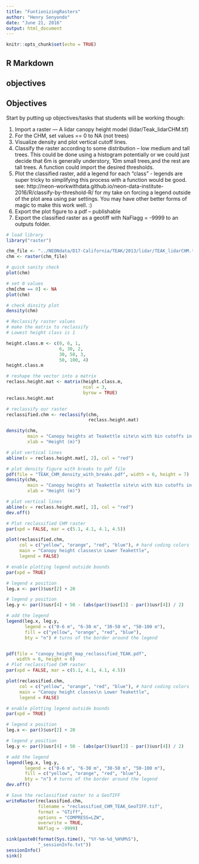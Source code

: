 ```yaml
---
title: "FuntionizingRasters"
author: "Henry Senyondo"
date: "June 21, 2016"
output: html_document
---
```


```r
knitr::opts_chunk$set(echo = TRUE)
```

## R Markdown


## objectives
## Objectives

Start by putting up objectives/tasks that students will be working though:

1. Import a raster — A lidar canopy height model (lidar/Teak_lidarCHM.tif)
1. For the CHM, set values == 0 to NA (not trees)
1. Visualize density and plot vertical cutoff lines.
1. Classify the raster according to some distribution – low medium and tall trees. This could be done using a histogram potentially or we could just decide that 6m is generally understory, 10m small trees,and the rest are tall trees. A function could import the desired thresholds. 
1. Plot the classified raster, add a legend for each “class” - legends are super tricky to simplifying this process with a function would be good.  see: http://neon-workwithdata.github.io/neon-data-institute-2016/R/classify-by-threshold-R/ for my take on forcing a legend outside of the plot area using par settings. You may have other better forms of magic to make this work well. :)
1. Export the plot figure to a pdf – publishable
1. Export the classified raster as a geotiff with NaFlagg = -9999 to an outputs folder.

```r
# load library
library("raster")

chm_file <- "../NEONdata/D17-California/TEAK/2013/lidar/TEAK_lidarCHM.tif"
chm <- raster(chm_file)

# quick sanity check
plot(chm)

# set 0 values
chm[chm == 0] <- NA
plot(chm)

# check dinsity plot
density(chm)

# Reclassify raster values
# make the matrix to reclassify
# Lowest height class is 1

height.class.m <- c(0, 6, 1,
					6, 30, 2,
					30, 50, 3,
					50, 100, 4)
height.class.m

# reshape the vector into a matrix
reclass.height.mat <- matrix(height.class.m, 
							 ncol = 3, 
							 byrow = TRUE)
reclass.height.mat

# reclassify our raster
reclassified.chm <- reclassify(chm,
							   reclass.height.mat)

density(chm, 
		main = "Canopy heights at Teakettle site\n with bin cutoffs in red",
		xlab = "Height (m)")

# plot vertical lines
abline(v = reclass.height.mat[, 2], col = "red")

# plot density figure with breaks to pdf file
pdf(file = "TEAK_CHM_density_with_breaks.pdf", width = 6, height = 7)
density(chm, 
		main = "Canopy heights at Teakettle site\n with bin cutoffs in red",
		xlab = "Height (m)")

# plot vertical lines
abline(v = reclass.height.mat[, 2], col = "red")
dev.off()

# Plot reclassified CHM raster
par(xpd = FALSE, mar = c(5.1, 4.1, 4.1, 4.5))

plot(reclassified.chm, 
	 col = c("yellow", "orange", "red", "blue"), # hard coding colors
	 main = "Canopy height classes\n Lower Teakettle",
	 legend = FALSE)

# enable plotting legend outside bounds
par(xpd = TRUE)

# legend x position
leg.x <- par()$usr[2] + 20

# legend y position
leg.y <- par()$usr[4] + 50 - (abs(par()$usr[3] - par()$usr[4]) / 2)

# add the legend
legend(leg.x, leg.y, 
	   legend = c("0-6 m", "6-30 m", "30-50 m", "50-100 m"),
	   fill = c("yellow", "orange", "red", "blue"),
	   bty = "n") # turns of the border around the legend


pdf(file = "canopy_height_map_reclassified_TEAK.pdf",
	width = 6, height = 6)
# Plot reclassified CHM raster
par(xpd = FALSE, mar = c(5.1, 4.1, 4.1, 4.5))

plot(reclassified.chm, 
	 col = c("yellow", "orange", "red", "blue"), # hard coding colors
	 main = "Canopy height classes\n Lower Teakettle",
	 legend = FALSE)

# enable plotting legend outside bounds
par(xpd = TRUE)

# legend x position
leg.x <- par()$usr[2] + 20

# legend y position
leg.y <- par()$usr[4] + 50 - (abs(par()$usr[3] - par()$usr[4]) / 2)

# add the legend
legend(leg.x, leg.y, 
	   legend = c("0-6 m", "6-30 m", "30-50 m", "50-100 m"),
	   fill = c("yellow", "orange", "red", "blue"),
	   bty = "n") # turns of the border around the legend
dev.off()

# Save the reclassified raster to a GeoTIFF
writeRaster(reclassified.chm,
			filename = "reclassified_CHM_TEAK_GeoTIFF.tif",
			format = "GTiff",
			options = "COMPRESS=LZW",
			overwrite = TRUE,
			NAflag = -9999)

sink(paste0(format(Sys.time(), "%Y-%m-%d_%H%M%S"),
			"_sessionInfo.txt"))
sessionInfo()
sink()

```
